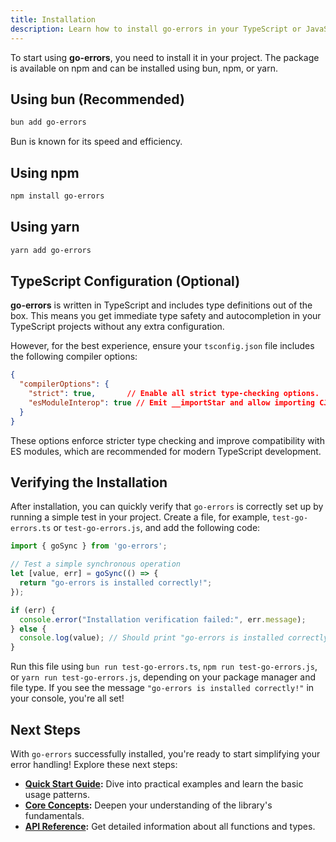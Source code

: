 ```yaml
---
title: Installation
description: Learn how to install go-errors in your TypeScript or JavaScript project.
---
```


To start using **go-errors**, you need to install it in your project. The package is available on npm and can be installed using bun, npm, or yarn.

## Using bun (Recommended)

```bash
bun add go-errors
```

Bun is known for its speed and efficiency.

## Using npm

```bash
npm install go-errors
```

## Using yarn

```bash
yarn add go-errors
```

## TypeScript Configuration (Optional)

**go-errors** is written in TypeScript and includes type definitions out of the box. This means you get immediate type safety and autocompletion in your TypeScript projects without any extra configuration.

However, for the best experience, ensure your `tsconfig.json` file includes the following compiler options:

```json
{
  "compilerOptions": {
    "strict": true,       // Enable all strict type-checking options.
    "esModuleInterop": true // Emit __importStar and allow importing CJS modules as default imports.
  }
}
```

These options enforce stricter type checking and improve compatibility with ES modules, which are recommended for modern TypeScript development.

## Verifying the Installation

After installation, you can quickly verify that `go-errors` is correctly set up by running a simple test in your project. Create a file, for example, `test-go-errors.ts` or `test-go-errors.js`, and add the following code:

```typescript
import { goSync } from 'go-errors';

// Test a simple synchronous operation
let [value, err] = goSync(() => {
  return "go-errors is installed correctly!";
});

if (err) {
  console.error("Installation verification failed:", err.message);
} else {
  console.log(value); // Should print "go-errors is installed correctly!"
}
```

Run this file using `bun run test-go-errors.ts`, `npm run test-go-errors.js`, or `yarn run test-go-errors.js`, depending on your package manager and file type. If you see the message `"go-errors is installed correctly!"` in your console, you're all set!

## Next Steps

With `go-errors` successfully installed, you're ready to start simplifying your error handling! Explore these next steps:

- **[Quick Start Guide](/docs/getting-started/quick-start-guide):** Dive into practical examples and learn the basic usage patterns.
- **[Core Concepts](/docs/fundamentals/introduction-to-go-style-errors):** Deepen your understanding of the library's fundamentals.
- **[API Reference](/docs/api-reference):** Get detailed information about all functions and types.
